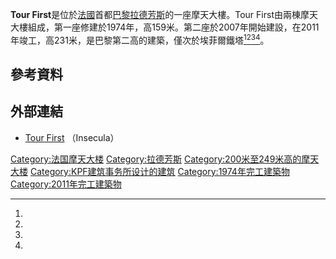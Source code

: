 {{Infobox building
| building_name   = Tour First
| image           =
| caption         = 
| former_name     = Tour AXA<br>Tour UAP<br>Tour Assur<br>CB31
| location        = 1 Place des Saisons<br>{{FRA}}[[上塞纳省|上塞纳省]][[拉德芳斯|拉德芳斯]]
| coordinates     = {{coord|48.8889|2.2517|region:FR-75_type:landmark|display=title,inline}}
| start_date      = 
| completion_date = 1974
| renovation_date = 2007 –2011
| status          = Complete
| building_type   = 商务办公楼
| architectural_style = [[现代主义建筑|现代主义建筑]]
| antenna_spire   = {{convert|231|m|abbr=on}} 
| roof            = {{convert|225|m|abbr=on}}
| floor_count     = 52
| elevator_count  = 28 
| cost            = 
| floor_area      = {{convert|86,707|m2|abbr=on}}
| architect       = Michel Stenzel<br>Pierre Dufau<br>Jean-Pierre Dacbert
| ren_architect   = [[KPF建筑事务所|KPF建筑事务所]] <br>SRA Architects
| engineer        = Iosis Bâtiments
| main_contractor = GFC + Bouygues
| developer       = 
| owner           = [[Beacon_Capital_Partners|Beacon Capital Partners]]
| management      = 
| references      = <ref name="#1">{{ctbuh|993}}</ref><ref name="#2">{{emporis|110514}}</ref><ref name="#3">{{skyscraperpage|56433}}</ref><ref name="#4">{{structurae|s0004710}}</ref>
}}
'''Tour First'''是位於[[法國|法國]]首都[[巴黎|巴黎]][[拉德芳斯|拉德芳斯]]的一座摩天大樓。Tour First由兩棟摩天大樓組成，第一座修建於1974年，高159米。第二座於2007年開始建設，在2011年竣工，高231米，是巴黎第二高的建築，僅次於埃菲爾鐵塔<ref name="#1"/><ref name="#2"/><ref name="#3"/><ref name="#4"/>。

==參考資料==
{{Reflist}}
== 外部連結 ==
* [https://web.archive.org/web/20050906232001/http://www.insecula.com/oeuvre/O0019023.html Tour First] （Insecula）

[[Category:法国摩天大楼|Category:法国摩天大楼]]
[[Category:拉德芳斯|Category:拉德芳斯]]
[[Category:200米至249米高的摩天大楼|Category:200米至249米高的摩天大楼]]
[[Category:KPF建筑事务所设计的建筑|Category:KPF建筑事务所设计的建筑]]
[[Category:1974年完工建築物|Category:1974年完工建築物]]
[[Category:2011年完工建築物|Category:2011年完工建築物]]